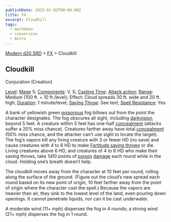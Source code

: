 ```yaml
---
publishDate: 2023-01-02T00:00:00Z
title: FX
excerpt: Cloudkill
tags:
  - markdown
  - conversion
  - Astro
---
```


[Modern d20 SRD](/#modernD20) > [FX](modern-d20-srd-fx-index) > Cloudkill

## Cloudkill

Conjuration (Creation)

[Level](modern-d20-srd-fx-level): [Mage](modern-d20-srd-classes-advanced-mage)
5; [Components](modern-d20-srd-fx-components): V, S; [Casting Time](modern-d20-srd-fx-casting-time): [Attack action](modern-d20-srd-combat-attack-actions); [Range](modern-d20-srd-fx-range): Medium (100 ft. + 10
ft./level); Effect: Cloud spreads 30 ft. wide and 20 ft. high;
[Duration](modern-d20-srd-fx-duration): 1 minute/level; [Saving Throw](modern-d20-srd-basics-saving-throws): See text; [Spell Resistance](modern-d20-srd-special-abilities-spell-resistance): Yes

A bank of yellowish green [poisonous](modern-d20-srd-environment-hazards-poison) fog billows out from the point the character designates. The fog
obscures all sight, including [darkvision](modern-d20-srd-special-abilities-darkvision), beyond 5 feet. A creature within 5 feet has one-half
[concealment](modern-d20-srd-combat-concealment) (attacks suffer a 20% miss
chance). Creatures farther away have total [concealment](modern-d20-srd-combat-concealment) (50% miss chance, and the attacker can’t use sight to
locate the target). The fog’s vapors kill any living creature with 3 or fewer
HD (no save) and cause creatures with 4 to 6 HD to make [Fortitude saving throws](modern-d20-srd-basics-saving-throws) or die. Living creatures above 6
HD, and creatures of 4 to 6 HD who make their saving throws, take 1d10 points
of [poison](modern-d20-srd-environment-hazards-poison)
[damage](modern-d20-srd-combat-damage) each round while in the cloud. Holding
one’s breath doesn’t help.

The cloudkill moves away from the character at 10 feet per round, rolling
along the surface of the ground. (Figure out the cloud’s new spread each round
based on its new point of origin, 10 feet farther away from the point of
origin where the character cast the spell.) Because the vapors are heavier
than air, they sink to the lowest level of the land, even pouring down
openings. It cannot penetrate liquids, nor can it be cast underwater.

A moderate wind (11+ mph) disperses the fog in 4 rounds; a strong wind (21+
mph) disperses the fog in 1 round.

